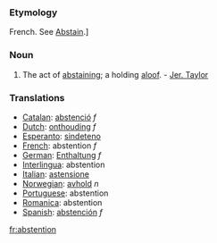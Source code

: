 ===Etymology===
French.  See [[Abstain]].]
===Noun===
#The act of [[abstaining]]; a holding [[aloof]]. - [[Jer. Taylor]]

===Translations===
*[[Catalan]]: [[abstenció]] ''f''
*[[Dutch]]: [[onthouding]] ''f''
*[[Esperanto]]: [[sindeteno]]
*[[French]]: abstention ''f''
*[[German]]: [[Enthaltung]] ''f''
*[[Interlingua]]: abstention
*[[Italian]]: [[astensione]]
*[[Norwegian]]: [[avhold]] ''n''
*[[Portuguese]]: abstention
*[[Romanica]]: abstention
*[[Spanish]]: [[abstención]] ''f''

[[fr:abstention]]